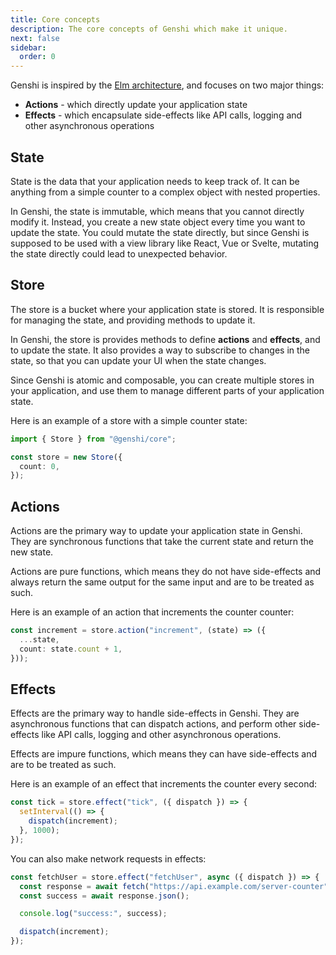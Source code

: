 ```yaml
---
title: Core concepts
description: The core concepts of Genshi which make it unique.
next: false
sidebar:
  order: 0
---
```


Genshi is inspired by the [Elm architecture](https://guide.elm-lang.org/architecture/), and focuses on two major things:

- **Actions** - which directly update your application state
- **Effects** - which encapsulate side-effects like API calls, logging and other asynchronous operations

## State

State is the data that your application needs to keep track of. It can be anything from a simple counter to a complex object with nested properties.

In Genshi, the state is immutable, which means that you cannot directly modify it. Instead, you create a new state object every time you want to update the state. You could mutate the state directly, but since Genshi is supposed to be used with a view library like React, Vue or Svelte, mutating the state directly could lead to unexpected behavior.

## Store

The store is a bucket where your application state is stored. It is responsible for managing the state, and providing methods to update it.

In Genshi, the store is provides methods to define **actions** and **effects**, and to update the state. It also provides a way to subscribe to changes in the state, so that you can update your UI when the state changes.

Since Genshi is atomic and composable, you can create multiple stores in your application, and use them to manage different parts of your application state.

Here is an example of a store with a simple counter state:

```ts
import { Store } from "@genshi/core";

const store = new Store({
  count: 0,
});
```

## Actions

Actions are the primary way to update your application state in Genshi. They are synchronous functions that take the current state and return the new state.

Actions are pure functions, which means they do not have side-effects and always return the same output for the same input and are to be treated as such.

Here is an example of an action that increments the counter counter:

```ts
const increment = store.action("increment", (state) => ({
  ...state,
  count: state.count + 1,
}));
```

## Effects

Effects are the primary way to handle side-effects in Genshi. They are asynchronous functions that can dispatch actions, and perform other side-effects like API calls, logging and other asynchronous operations.

Effects are impure functions, which means they can have side-effects and are to be treated as such.

Here is an example of an effect that increments the counter every second:

```ts
const tick = store.effect("tick", ({ dispatch }) => {
  setInterval(() => {
    dispatch(increment);
  }, 1000);
});
```

You can also make network requests in effects:

```ts
const fetchUser = store.effect("fetchUser", async ({ dispatch }) => {
  const response = await fetch("https://api.example.com/server-counter");
  const success = await response.json();

  console.log("success:", success);

  dispatch(increment);
});
```
